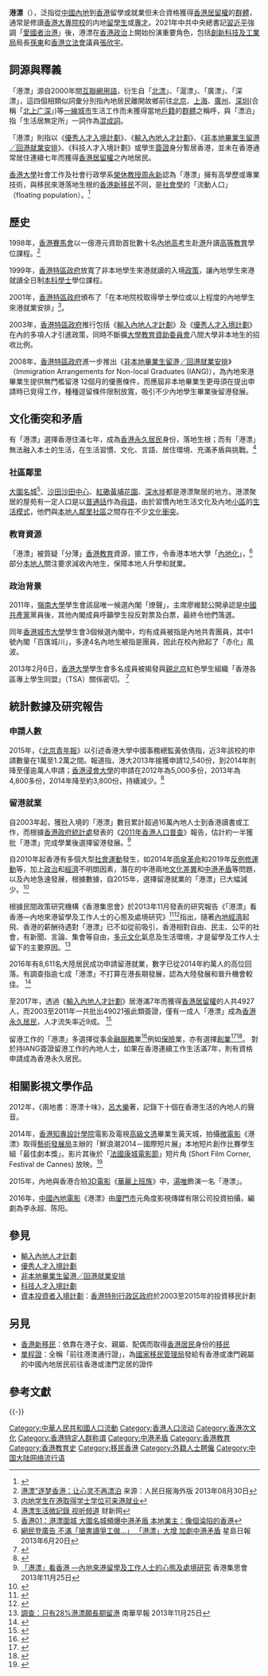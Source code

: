 '''港漂'''（{{lang-en|Gang Piao / Hong Kong drifter}}），泛指從[[中國內地|中國內地]]到[[香港|香港]]留學或就業但未合資格獲得[[香港居留權|香港居留權]]的[[群體|群體]]，通常是修讀[[香港專上教育|香港大專院校]]的内地[[留学生|留學生]]或[[專業人士|專才]]。2021年中共中央總書記[[習近平|習近平]]強調「[[愛國者治港|愛國者治港]]」後，港漂在[[香港政治|香港政治]]上開始扮演重要角色，包括[[創新科技及工業局|創新科技及工業局]]局長[[孫東|孫東]]和[[香港立法會|香港立法會]]議員[[張欣宇|張欣宇]]。

==詞源與釋義==
「港漂」源自2000年間[[互聯網用語|互聯網用語]]，衍生自「[[北漂|北漂]]」、「滬漂」、「廣漂」、「深漂」，這四個相類似詞彙分別指內地居民離開故鄉前往[[北京|北京]]、[[上海|上海]]、[[廣州|廣州]]、[[深圳|深圳]](合稱「[[北上广|北上广深]]」)等[[一線城市|一線城市]]生活工作而未獲得當地[[中华人民共和国户籍制度|戶籍]]的[[群體|群體]]之稱呼，與「漂泊」指「生活居無定所」一詞作為[[混成詞|混成詞]]。

「港漂」則指以《[[優秀人才入境計劃|優秀人才入境計劃]]》、《[[輸入內地人才計劃|輸入內地人才計劃]]》、《[[非本地畢業生留港╱回港就業安排|非本地畢業生留港╱回港就業安排]]》、《科技人才入境計劃》或學生[[簽證|簽證]]身分暫居香港，並未在香港通常居住連續七年而獲得[[香港居留權|香港居留權]]之內地居民。

[[香港大學|香港大學]]社會工作及社會行政學系[[榮休教授|榮休教授]][[周永新|周永新]]認為「港漂」擁有高學歷或專業技術，與移民來港落地生根的[[香港新移民|香港新移民]]不同，是[[社會學|社會學]]的「流動人口」（floating population）。<ref>{{Cite web |url=https://www.hk01.com/%E5%91%A8%E5%A0%B1/638762/%E6%B8%AF%E6%BC%82-%E4%BA%8C-%E7%BC%BA%E9%95%B7%E9%81%A0%E8%A6%8F%E5%8A%83-%E9%A6%99%E6%B8%AF%E6%B7%AA%E7%82%BA-%E4%BA%BA%E6%89%8D-%E4%B8%AD%E8%BD%89%E7%AB%99 |title=港漂．二｜缺長遠規劃 香港淪為「人才」中轉站 |access-date=2021-06-23 |archive-date=2021-06-17 |archive-url=https://web.archive.org/web/20210617150626/https://www.hk01.com/%E5%91%A8%E5%A0%B1/638762/%E6%B8%AF%E6%BC%82-%E4%BA%8C-%E7%BC%BA%E9%95%B7%E9%81%A0%E8%A6%8F%E5%8A%83-%E9%A6%99%E6%B8%AF%E6%B7%AA%E7%82%BA-%E4%BA%BA%E6%89%8D-%E4%B8%AD%E8%BD%89%E7%AB%99 |dead-url=no }}</ref>

==歷史==
1998年，[[香港賽馬會|香港賽馬會]]以一億港元資助首批數十名[[普通高等学校招生全国统一考试|內地高考]]生赴[[香港|港]]升讀[[高等教育|高等教育]]學位課程。<ref>[http://www.chinanews.com/ga/2013/08-30/5226283.shtml 港漂”逐梦香港：让心灵不再漂泊] {{Wayback|url=http://www.chinanews.com/ga/2013/08-30/5226283.shtml |date=20181022072659 }}来源：人民日报海外版   2013年08月30日</ref>

1999年，[[香港特區政府|香港特區政府]]放寬了非本地學生來港就讀的入境[[政策|政策]]，讓內地學生來港就讀全日制[[本科|本科]][[學士|學士]]學位課程。

2001年，[[香港特區政府|香港特區政府]]頒布了「在本地院校取得學士學位或以上程度的內地學生來港就業安排」<ref>[http://news.sina.com.cn/c/2001-07-24/310256.html 内地学生在港取得学士学位可来港就业]</ref>。

2003年，[[香港特區政府|香港特區政府]]推行包括《[[輸入內地人才計劃|輸入內地人才計劃]]》及《[[優秀人才入境計劃|優秀人才入境計劃]]》在內的多項人才引進政策，同時不斷擴[[大學教育資助委員會|大學教育資助委員會]]八間大學非本地生的招收比例。

2008年，[[香港特區政府|香港特區政府]]進一步推出《[[非本地畢業生留港╱回港就業安排|非本地畢業生留港╱回港就業安排]]》（Immigration Arrangements for Non-local Graduates (IANG)），為內地來港畢業生提供無門檻留港 12個月的優惠條件，而應屆非本地畢業生更毋須在提出申請時已覓得工作，種種逗留條件限制放寬，吸引不少內地學生畢業後留港發展。

==文化衝突和矛盾==
有「港漂」選擇香港住滿七年，成為[[香港居民|香港永久居民]]身份，落地生根；而有「港漂」無法融入本土的生活，在生活習慣、文化、言語、居住環境、充滿矛盾與挑戰。<ref>[http://video.caixin.com/2013/gpshwjl/ 港漂生活微記錄 视听频道] {{Wayback|url=http://video.caixin.com/2013/gpshwjl/ |date=20180701140202 }}财新网</ref>

===社區鄰里===
[[大圍|大圍]][[名城_(香港)|名城]]<ref>[https://www.hk01.com/社區/102813/-港漂圍城-大圍名城頻爆中港矛盾-本地業主-像個淪陷的香港 香港01：港漂圍城 大圍名城頻爆中港矛盾 本地業主：像個淪陷的香港]</ref>、[[沙田_(香港)|沙田]][[沙田中心|沙田中心]]、[[紅磡|紅磡]][[黃埔花園|黃埔花園]]、[[深水埗|深水埗]]都是港漂聚居的地方。港漂聚居的屋苑有一定人口是以[[普通話|普通話]]作為[[母語|母語]]，由於習慣內地生活文化及內地[[小区|小區]]的[[生活模式|生活模式]]，他們與[[本地人_(香港)|本地人]][[鄰里社區|鄰里社區]]之間存在不少[[文化衝突|文化衝突]]。

===教育資源===
「港漂」被質疑「分薄」[[香港教育|香港教育]]資源，搶工作，令香港本地大學「[[中國化|內地化]]」，<ref>[http://hk.news.yahoo.com/%E7%B6%B2%E6%B0%91%E7%99%BB%E5%BB%A3%E5%91%8A-%E4%B8%8D%E6%BB%BF-%E6%90%B6%E6%9B%B8%E8%AE%80%E7%88%AD%E5%B7%A5%E5%81%9A-%E6%B8%AF%E6%BC%82-%E5%A4%A7%E5%A2%9E-%E5%8A%A0%E5%8A%87%E4%B8%AD%E6%B8%AF%E7%9F%9B%E7%9B%BE-220259255.html 網民登廣告 不滿「搶書讀爭工做…」 「港漂」大增 加劇中港矛盾] {{Wayback|url=http://hk.news.yahoo.com/%E7%B6%B2%E6%B0%91%E7%99%BB%E5%BB%A3%E5%91%8A-%E4%B8%8D%E6%BB%BF-%E6%90%B6%E6%9B%B8%E8%AE%80%E7%88%AD%E5%B7%A5%E5%81%9A-%E6%B8%AF%E6%BC%82-%E5%A4%A7%E5%A2%9E-%E5%8A%A0%E5%8A%87%E4%B8%AD%E6%B8%AF%E7%9F%9B%E7%9B%BE-220259255.html |date=20180701164930 }}星島日報 2013年6月20日</ref>部分[[本地人_(香港)|本地人]]關注要求減收內地生，保障本地人升學和就業。

===政治背景===
2011年，[[嶺南大學_(香港)|嶺南大學]]學生會該屆唯一候選內閣「燎聲」，主席廖維懿公開承認是[[中國共產黨|中國共產黨]]黨員後，其他內閣成員呼籲學生投反對票及白票，最終令他們落選。

同年[[香港城市大學|香港城市大學]]學生會3個候選內閣中，均有成員被指是內地共青團員，其中1號內閣「百匯城川」，多達4名內地生被指是團員，因此在校內掀起了「赤化」風波。

2013年2月6日，[[香港大學|香港大學]]學生會多名成員被揭發與[[建制派_(香港)|親北京]]紅色學生組織「香港各區專上學生同盟」（TSA）關係密切。
<ref>{{Cite news|url = https://hk.epochtimes.com/news/2014-02-10/來港讀書%20內地生十年劇增十倍-58533344|title = 來港讀書 內地生十年劇增十倍|accessdate = 2021-06-23|archive-date = 2020-02-19|archive-url = https://web.archive.org/web/20200219213052/http://hk.epochtimes.com/news/2014-02-10/%E4%BE%86%E6%B8%AF%E8%AE%80%E6%9B%B8%20%E5%85%A7%E5%9C%B0%E7%94%9F%E5%8D%81%E5%B9%B4%E5%8A%87%E5%A2%9E%E5%8D%81%E5%80%8D-58533344|dead-url = no}}</ref>

==統計數據及研究報告==
===申請人數===
{{seealso|雨傘革命#內地學生來港升學數目下降}}

2015年，《[[北京青年报|北京青年報]]》以引述香港大學中國事務總監黃依倩指，近3年該校的申請數量在1萬至1.2萬之間。報道指，港大2013年接獲申請12,540份，到2014年則降至僅逾萬人申請；[[香港浸會大學|香港浸會大學]]的申請在2012年為5,000多份，2013年為4,800多份，2014年降至約3,800份，持續減少。<ref>{{Cite news|url=http://hk.apple.nextmedia.com/news/art/20150331/19096460|title=官媒：佔中令內地生減來港升學|work=[[蘋果日報_(香港)|蘋果日報]]|date=2015年3月31日|accessdate=2019年5月14日|archive-date=2015年4月2日|archive-url=https://web.archive.org/web/20150402054343/http://hk.apple.nextmedia.com/news/art/20150331/19096460|dead-url=no}}{{zh-hant}}</ref>

===留港就業===
{{seealso|中港矛盾|Category:2010年代香港抗议游行}}

自2003年起，獲批入境的「港漂」數目累計超過16萬內地人士到香港讀書或工作，而根據[[香港政府統計處|香港政府統計處]]發表的《[[2011年香港人口普查|2011年香港人口普查]]》報告，估計約一半獲批「港漂」完成學業後選擇留港發展。<ref>[http://www.ideascentre.hk/wordpress/wp-content/uploads/2009/02/Mainland-Students-and-Professionals-Report.pdf 「港漂」看香港 —內地來港留學及工作人士的心態及處境研究] {{Wayback|url=http://www.ideascentre.hk/wordpress/wp-content/uploads/2009/02/Mainland-Students-and-Professionals-Report.pdf |date=20201026213109 }}香港集思會 2013年11月25日</ref>

自2010年起香港有多個大型[[社會運動|社會運動]]發生，如2014年[[雨傘革命|雨傘革命]]和2019年[[反對逃犯條例修訂草案運動|反例修運動]]等，加上[[政治|政治]]和[[經濟|經濟]]不明朗因素，潛在的中港兩地[[文化差異|文化差異]]和[[中港矛盾|中港矛盾]]等問題，以及內地急速發展，根據數據，自2015年，選擇留港就業的「港漂」已大幅減少。<ref>{{Cite news|url = http://www.orangenews.hk/news/system/2015/06/23/010015834.shtml|title = 【讀書就業銳減】是甚麼讓內地生拋棄香港？|newspaper = 橙新聞|accessdate = 2016-11-22|archive-date = 2017-10-07|archive-url = https://web.archive.org/web/20171007200813/http://www.orangenews.hk/news/system/2015/06/23/010015834.shtml|dead-url = no}}</ref>

根據民間政策研究機構《香港集思會》於2013年11月發表的研究報告《「港漂」看香港—內地來港留學及工作人士的心態及處境研究》<ref>{{Cite web |url=http://www.ideascentre.hk/wordpress/wp-content/uploads/2009/02/Mainland-Students-and-Professionals-Report.pdf |title=港漂看香港—內地來港留學及工作人士的心態及處境研究 |access-date=2013-12-11 |archive-date=2020-10-26 |archive-url=https://web.archive.org/web/20201026213109/http://www.ideascentre.hk/wordpress/wp-content/uploads/2009/02/Mainland-Students-and-Professionals-Report.pdf |dead-url=no }}</ref><ref>{{Cite web |url=http://www.ideascentre.hk/wordpress/wp-content/uploads/2009/02/Mainland-Students-and-Professionals-Report-SC.pdf |title=港漂看香港—内地来港留学及工作人士的心态及处境研究 |access-date=2020-04-12 |archive-date=2016-07-06 |archive-url=https://web.archive.org/web/20160706074000/http://www.ideascentre.hk/wordpress/wp-content/uploads/2009/02/Mainland-Students-and-Professionals-Report-SC.pdf |dead-url=no }}</ref>指出，隨著[[中華人民共和國經濟|內地經濟]]起飛、香港的薪酬待遇對「港漂」已不如從前吸引，香港相對自由、民主、公平的社會，有新聞、言論、集會等自由，[[多元文化|多元文化]]氣息及生活環境，才是留學及工作人士留下的主要原因。<ref>[http://www.nanzao.com/tc/features/16882/diao-cha-zhi-you-28gang-piao-yuan-chang-qi-liu-gang 調查：只有28%港漂願長期留港] {{Wayback|url=http://www.nanzao.com/tc/features/16882/diao-cha-zhi-you-28gang-piao-yuan-chang-qi-liu-gang |date=20190212011952 }}南華早報 2013年11月25日</ref>

2016年有8,611名大陸居民成功申請留港就業，數字已從2014年約萬人的高位回落。有調查指逾七成「港漂」不打算在港長期發展，認為大陸發展和晉升機會較佳。
<ref>{{Cite news|url=https://hk.lifestyle.appledaily.com/lifestyle/realtime/article/20170930/57267629|title=【爭飯食？】創業兼攞居留權 港漂：深圳五年超越香港|newspaper=蘋果日報|accessdate=2019-05-14|archive-date=2019-05-13|archive-url=https://web.archive.org/web/20190513195918/https://hk.lifestyle.appledaily.com/lifestyle/realtime/article/20170930/57267629|dead-url=no}}</ref>

至2017年，透過《[[輸入內地人才計劃|輸入內地人才計劃]]》居港滿7年而獲得[[香港居留權|香港居留權]]的人共4927人，而2003至2011年一共批出49021張此類簽證，僅有一成人「港漂」成為[[香港永久居民|香港永久居民]]，人才流失率近9成。
<ref>{{Cite news|url=https://www2.hkej.com/monthly/article/id/2055533/八成「港漂」留不住+產業單一失狀元|title=【八成「港漂」留不住 產業單一失狀元|newspaper=信報|accessdate=2019-12-11|archive-date=2019-12-11|archive-url=https://web.archive.org/web/20191211153014/http://www2.hkej.com/monthly/article/id/2055533/%E5%85%AB%E6%88%90%E3%80%8C%E6%B8%AF%E6%BC%82%E3%80%8D%E7%95%99%E4%B8%8D%E4%BD%8F+%E7%94%A2%E6%A5%AD%E5%96%AE%E4%B8%80%E5%A4%B1%E7%8B%80%E5%85%83|dead-url=no}}</ref>

留港工作的「港漂」多選擇從事[[金融服務|金融服務]]業<ref>{{cite news|url=https://www.hk01.com/周報/320863/人才政策-傳統價值扼殺發展-居港18年港漂嘆港人太計較得失|title=人才政策-傳統價值扼殺發展-居港18年港漂嘆港人太計較得失|accessdate=2021-06-23|archive-date=2020-08-05|archive-url=https://web.archive.org/web/20200805125759/https://www.hk01.com/%E5%91%A8%E5%A0%B1/320863/%E4%BA%BA%E6%89%8D%E6%94%BF%E7%AD%96-%E5%82%B3%E7%B5%B1%E5%83%B9%E5%80%BC%E6%89%BC%E6%AE%BA%E7%99%BC%E5%B1%95-%E5%B1%85%E6%B8%AF18%E5%B9%B4%E6%B8%AF%E6%BC%82%E5%98%86%E6%B8%AF%E4%BA%BA%E5%A4%AA%E8%A8%88%E8%BC%83%E5%BE%97%E5%A4%B1|dead-url=no}}</ref>例如[[保險|保險]]業，亦有選擇[[創業|創業]]<ref>{{Cite news|url=https://www.bizhkmag.com/single-post/2019/04/03/港漂創業談|title=港漂創業談|accessdate=2019-12-12|archive-date=2019-12-12|archive-url=https://web.archive.org/web/20191212061554/https://www.bizhkmag.com/single-post/2019/04/03/%E6%B8%AF%E6%BC%82%E5%89%B5%E6%A5%AD%E8%AB%87|dead-url=no}}</ref><ref>{{cite news|url=https://www.hk01.com/周報/383309/港漂創業-一-留守異鄉-你不知道的港漂創業心路|title=留守異鄉　你不知道的港漂創業心路|accessdate=2021-06-23|archive-date=2019-12-12|archive-url=https://web.archive.org/web/20191212061546/https://www.hk01.com/%E5%91%A8%E5%A0%B1/383309/%E6%B8%AF%E6%BC%82%E5%89%B5%E6%A5%AD-%E4%B8%80-%E7%95%99%E5%AE%88%E7%95%B0%E9%84%89-%E4%BD%A0%E4%B8%8D%E7%9F%A5%E9%81%93%E7%9A%84%E6%B8%AF%E6%BC%82%E5%89%B5%E6%A5%AD%E5%BF%83%E8%B7%AF|dead-url=no}}</ref>。
對於持IANG簽證留港工作的內地人士，如果在香港連續工作生活滿7年，則有資格申請成為香港永久居民。

== 相關影視文學作品 ==
2012年，《兩地書：港漂十味》，[[呂大樂|呂大樂]]著，記錄下十個在香港生活的內地人的聲音。

2014年，[[香港知專設計學院|香港知專設計學院]]電影及電視[[高級文憑|高級文憑]]畢業生黃天城，拍攝[[微電影|微電影]]《港漂》取得[[藝術發展局|藝術發展局]]主辦的「鮮浪潮2014－國際短片展」本地短片創作比賽學生組「最佳劇本獎」。影片其後於「[[戛纳电影节|法國康城電影節]]」短片角 (Short Film Corner, Festival de Cannes) 放映。<ref>{{Cite news|url=https://thestandnews.com/art/另類港漂拍-港漂-知專生殺入康城/|title=另類港漂拍《港漂》 知專生殺入康城|accessdate=2021-06-23|archive-date=2020-10-01|archive-url=https://web.archive.org/web/20201001011208/https://www.thestandnews.com/art/%E5%8F%A6%E9%A1%9E%E6%B8%AF%E6%BC%82%E6%8B%8D-%E6%B8%AF%E6%BC%82-%E7%9F%A5%E5%B0%88%E7%94%9F%E6%AE%BA%E5%85%A5%E5%BA%B7%E5%9F%8E/|dead-url=no}}</ref>

2015年，內地與香港合拍[[3D電影|3D電影]]《[[华丽上班族_(电影)|華麗上班族]]》中，[[湯唯|湯唯]]飾演一名「港漂」。

2016年，[[中國電影|中國內地電影]]《港漂》由[[廈門市|廈門市]]元角度影視傳媒有限公司投資拍攝，編劇為李永超、陈阳。

==參見==
*[[輸入內地人才計劃|輸入內地人才計劃]]
*[[優秀人才入境計劃|優秀人才入境計劃]]
*[[非本地畢業生留港╱回港就業安排|非本地畢業生留港╱回港就業安排]]
*[https://www.immd.gov.hk/hkt/services/visas/TECHTAS.html 科技人才入境計劃] {{Wayback|url=https://www.immd.gov.hk/hkt/services/visas/TECHTAS.html |date=20211103045914 }}
*[[資本投資者入境計劃|資本投資者入境計劃]]：[[香港特别行政区政府|香港特别行政区政府]]於2003至2015年的投資移民計劃

==另見==
*[[香港新移民|香港新移民]]：依靠在港子女、親屬、配偶而取得[[香港居民|香港居民]]身份的[[移民|移民]]
*[[中華人民共和國前往港澳通行證|單程證]]：全稱「前往港澳通行證」，為[[国家移民管理局|國家移民管理局]]發給有香港或澳門親屬的中國內地居民前往香港或澳門定居的證件

== 參考文獻 ==
{{Reflist|30em}}

{{-}}
{{Hong Kongers}}

[[Category:中華人民共和國人口流動|Category:中華人民共和國人口流動]]
[[Category:香港人口流动|Category:香港人口流动]]
[[Category:香港次文化|Category:香港次文化]]
[[Category:香港特定人群称谓|Category:香港特定人群称谓]]
[[Category:中港矛盾|Category:中港矛盾]]
[[Category:香港教育|Category:香港教育]]
[[Category:香港教育史|Category:香港教育史]]
[[Category:移民香港|Category:移民香港]]
[[Category:外籍人士聘僱|Category:外籍人士聘僱]]
[[Category:中国大陆网络流行语|Category:中国大陆网络流行语]]